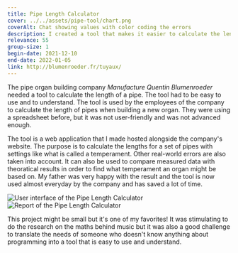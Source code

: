 ```yaml
---
title: Pipe Length Calculator
cover: ../../assets/pipe-tool/chart.png
coverAlt: Chat showing values with color coding the errors
description: I created a tool that makes it easier to calculate the length of a pipe. It is used in the real world almost everyday by my father's company.
relevance: 55
group-size: 1
begin-date: 2021-12-10
end-date: 2022-01-05
link: http://blumenroeder.fr/tuyaux/
---
```



The pipe organ building company *Manufacture Quentin Blumenroeder* needed a tool to calculate the length of a pipe. The tool had to be easy to use and to understand. The tool is used by the employees of the company to calculate the length of pipes when building a new organ. They were using a spreadsheet before, but it was not user-friendly and was not advanced enough.

The tool is a web application that I made hosted alongside the company's website. The purpose is to calculate the lengths for a set of pipes with settings like what is called a temperament. Other real-world errors are also taken into account. It can also be used to compare measured data with theoratical results in order to find what temperament an organ might be based on. My father was very happy with the result and the tool is now used almost everyday by the company and has saved a lot of time.


<Image src={ui} alt="User interface of the Pipe Length Calculator" />
<Image src={report} alt="Report of the Pipe Length Calculator" />

This project might be small but it's one of my favorites! It was stimulating to do the research on the maths behind music but it was also a good challenge to translate the needs of someone who doesn't know anything about programming into a tool that is easy to use and understand.